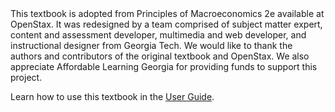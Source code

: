 
<div className="flex justify-center items-center">
  <LabIcon />
</div>

<div className = "prose dark:prose-invert">
This textbook is adopted from Principles of Macroeconomics 2e available at
OpenStax. It was redesigned by a team comprised of subject matter expert,
content and assessment developer, multimedia and web developer, and
instructional designer from Georgia Tech. We would like to thank the authors
and contributors of the original textbook and OpenStax. We also appreciate
Affordable Learning Georgia for providing funds to support this project.

Learn how to use this textbook in the <a href="/guide">User Guide</a>.

</div>
